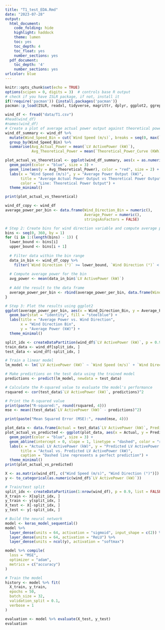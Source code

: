 ```yaml
---
title: "T1_test_EDA.Rmd"
date: "2023-07-28"
output:
  html_document:
    code_folding: hide
    highlight: haddock
    theme: lumen
    toc: yes
    toc_depth: 4
    toc_float: yes
    number_sections: yes
  pdf_document:
    toc_depth: '4'
    number_sections: yes
urlcolor: blue
---
```


```r
knitr::opts_chunk$set(echo = TRUE)
options(scipen = 0, digits = 3)  # controls base R output
# check if you have ISLR package, if not, install it
if(!require('pacman')) {install.packages('pacman')}
pacman::p_load(ISLR, readxl, tidyverse, magrittr, dplyr, ggplot2, ggrepel, data.table, lubridate, ggpubr, patchwork, caret, keras, plotly, units)
```

```r
wind_df <- fread("data/T1.csv")
#head(wind_df)
#names(wind_df)
# Create a plot of average actual power output against theoretical power output for each wind speed bin
wind_df_summary <- wind_df %>%
  mutate(Wind_Speed_Bin = cut(`Wind Speed (m/s)`, breaks = seq(0, max(`Wind Speed (m/s)`)+0.2, by = 0.2), include.lowest = TRUE, right = FALSE)) %>%
  group_by(Wind_Speed_Bin) %>%
  summarise(Avg_Actual_Power = mean(`LV ActivePower (kW)`),
            Avg_Theoretical_Power = mean(`Theoretical_Power_Curve (KWh)`))

plot_actual_vs_theoretical <- ggplot(wind_df_summary, aes(x = as.numeric(Wind_Speed_Bin), y = Avg_Actual_Power)) +
  geom_point(color = "blue", size = 3) +
  geom_line(aes(y = Avg_Theoretical_Power), color = "red", size = 2) +
  labs(x = "Wind Speed (m/s)", y = "Average Power Output (kW)",
       title = "Average Actual Power Output vs Theoretical Power Output by Wind Speed",
       color = "Line: Theoretical Power Output") +
  theme_minimal()

print(plot_actual_vs_theoretical)
```

```r
wind_df_copy <- wind_df
average_power_per_bin <- data.frame(Wind_Direction_Bin = numeric(),
                                    Average_Power = numeric(),
                                    stringsAsFactors = FALSE)

# Step 2: Create bins for wind direction variable and compute average power for each bin
bins <- seq(0, 360, by = 1)
for (i in 1:(length(bins) - 1)) {
  lower_bound <- bins[i]
  upper_bound <- bins[i + 1]
  
  # Filter data within the bin range
  data_in_bin <- wind_df_copy %>%
    filter(`Wind Direction (°)` >= lower_bound, `Wind Direction (°)` < upper_bound)
  
  # Compute average power for the bin
  avg_power <- mean(data_in_bin$`LV ActivePower (kW)`)
  
  # Add the result to the data frame
  average_power_per_bin <- rbind(average_power_per_bin, data.frame(Wind_Direction_Bin = i, Average_Power = avg_power))
}

# Step 3: Plot the results using ggplot2
ggplot(average_power_per_bin, aes(x = Wind_Direction_Bin, y = Average_Power)) +
  geom_bar(stat = "identity", fill = "steelblue") +
  labs(title = "Average Power vs. Wind Direction",
       x = "Wind Direction Bin",
       y = "Average Power (kW)") +
  theme_minimal()
```

```r
split_idx <- createDataPartition(wind_df$`LV ActivePower (kW)`, p = 0.9, list = FALSE)
train_data <- wind_df[split_idx, ]
test_data <- wind_df[-split_idx, ]

# Train a linear model
lm_model <- lm(`LV ActivePower (kW)` ~ `Wind Speed (m/s)` + `Wind Direction (°)`, data = train_data)

# Make predictions on the test data using the trained model
predictions <- predict(lm_model, newdata = test_data)

# Calculate the R-squared value to evaluate the model's performance
rsquared <- cor(test_data$`LV ActivePower (kW)`, predictions)^2

# Print the R-squared value
print(paste("R-squared:", round(rsquared, 4)))
mse <- mean((test_data$`LV ActivePower (kW)` - predictions)^2)

print(paste("Mean Squared Error (MSE):", round(mse, 4)))

plot_data <- data.frame(Actual = test_data$`LV ActivePower (kW)`, Predicted = predictions)
plot_actual_vs_predicted <- ggplot(plot_data, aes(x = Actual, y = Predicted)) +
  geom_point(color = "blue", size = 3) +
  geom_abline(intercept = 0, slope = 1, linetype = "dashed", color = "red") +
  labs(x = "Actual LV ActivePower (kW)", y = "Predicted LV ActivePower (kW)",
       title = "Actual vs. Predicted LV ActivePower (kW)",
       caption = "Dashed line represents a perfect prediction") +
  theme_minimal()
print(plot_actual_vs_predicted)
```

```r
X <- as.matrix(wind_df[, c("Wind Speed (m/s)", "Wind Direction (°)")])
y <- to_categorical(as.numeric(wind_df$`LV ActivePower (kW)`))

# Train/test split
split_idx <- createDataPartition(1:nrow(wind_df), p = 0.9, list = FALSE)
X_train <- X[split_idx, ]
y_train <- y[split_idx, ]
X_test <- X[-split_idx, ]
y_test <- y[-split_idx, ]

# Build the neural network
model <- keras_model_sequential()
model %>%
  layer_dense(units = 64, activation = "sigmoid", input_shape = c(2)) %>%
  layer_dense(units = 64, activation = "ReLU") %>%
  layer_dense(units = ncol(y), activation = "softmax")

model %>% compile(
  loss = "MSE",
  optimizer = "adam",
  metrics = c("accuracy")
)

# Train the model
history <- model %>% fit(
  X_train, y_train,
  epochs = 50,
  batch_size = 32,
  validation_split = 0.1,
  verbose = 1
)

evaluation <- model %>% evaluate(X_test, y_test)
evaluation
```
